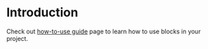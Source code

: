 
<Meta title="Menu/Introduction" />

<style>{`ol {
    list-style: decimal;
  }`}</style>

# Introduction

Check out [how-to-use guide](/docs/how-to-use--docs) page to learn how to use blocks in your project.
